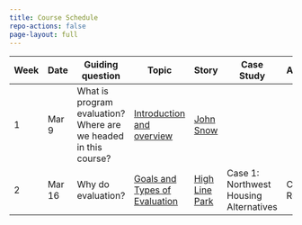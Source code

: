 ```yaml
---
title: Course Schedule
repo-actions: false
page-layout: full
---
```


| Week | Date   | Guiding question   | Topic     | Story    | Case Study    | Assignment    |
|-----------|-----------|-----------|-----------|-----------|-----------|-----------|
| 1    | Mar 9  | What is program evaluation? Where are we headed in this course? | [Introduction and overview](/lectures/lecture1.qmd) | [John Snow](/stories/john-snow-and-evidence-based-analysis.qmd) |                                        |               |
| 2    | Mar 16 | Why do evaluation?                                              | [Goals and Types of Evaluation](/lectures/lecture2.qmd)  | [High Line Park](/stories/high-line-park.qmd)                   | Case 1: Northwest Housing Alternatives | Case Response 1 |

